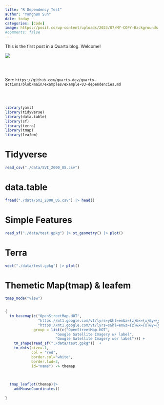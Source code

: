 ```yaml
---
title: "R Dependency Test"
author: "Yonghun Suh"
date: today
categories: [Code]
image: https://posit.co/wp-content/uploads/2023/07/MY-COPY-Backgrounds.png
#comments: false
---
```


This is the first post in a Quarto blog. Welcome!

![](https://posit.co/wp-content/uploads/2023/07/MY-COPY-Backgrounds.png)

\
\

See: `https://github.com/quarto-dev/quarto-actions/blob/main/examples/example-03-dependencies.md`

\
\

```r
library(yaml)
library(tidyverse)
library(data.table)
library(sf)
library(terra)
library(tmap)
library(leafem)
```

# Tidyverse

```r
read_csv("./data/SVI_2000_US.csv")
```

# data.table

```r
fread("./data/SVI_2000_US.csv") |> head()

```

# Simple Features

```r
read_sf("./data/test.gpkg") |> st_geometry() |> plot()
```
# Terra

```r
vect("./data/test.gpkg") |> plot()

```


# Themetic Map(tmap) & leafem

```r


tmap_mode("view")


{
  tm_basemap(c("OpenStreetMap.HOT",
               "https://mt1.google.com/vt/lyrs=y&hl=en&z={z}&x={x}&y={y}",
               "https://mt1.google.com/vt/lyrs=s&hl=en&z={z}&x={x}&y={y}"),
             group = list(c("OpenStreetMap.HOT",
                       "Google Satellite Imagery w/ label",
                       "Google Satellite Imagery wo/ label"))) +
    tm_shape(read_sf("./data/test.gpkg"))  +                                  
    tm_dots(size=.1,
            col = "red", 
            border.col="white",
            border.lwd=3,
            id="name") -> themap
  
  
  
  tmap_leaflet(themap)|>
    addMouseCoordinates()
  
}

```


